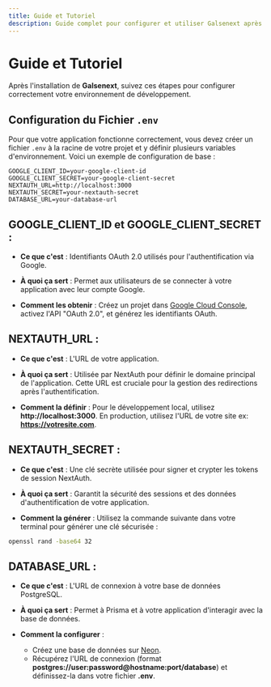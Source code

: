 ```yaml
---
title: Guide et Tutoriel
description: Guide complet pour configurer et utiliser Galsenext après l'installation.
---
```


# Guide et Tutoriel

Après l'installation de **Galsenext**, suivez ces étapes pour configurer correctement votre environnement de développement.

## Configuration du Fichier `.env`

Pour que votre application fonctionne correctement, vous devez créer un fichier `.env` à la racine de votre projet et y définir plusieurs variables d'environnement. Voici un exemple de configuration de base :

```plaintext
GOOGLE_CLIENT_ID=your-google-client-id
GOOGLE_CLIENT_SECRET=your-google-client-secret
NEXTAUTH_URL=http://localhost:3000
NEXTAUTH_SECRET=your-nextauth-secret
DATABASE_URL=your-database-url
```

## GOOGLE_CLIENT_ID et GOOGLE_CLIENT_SECRET :

- **Ce que c'est** : Identifiants OAuth 2.0 utilisés pour l'authentification via Google.

- **À quoi ça sert** : Permet aux utilisateurs de se connecter à votre application avec leur compte Google.

- **Comment les obtenir** : Créez un projet dans [Google Cloud Console](https://cloud.google.com), activez l'API "OAuth 2.0", et générez les identifiants OAuth.

## NEXTAUTH_URL :

- **Ce que c'est** : L'URL de votre application.

- **À quoi ça sert** : Utilisée par NextAuth pour définir le domaine principal de l'application. Cette URL est cruciale pour la gestion des redirections après l'authentification.

- **Comment la définir** : Pour le développement local, utilisez **http://localhost:3000**. En production, utilisez l'URL de votre site ex: **https://votresite.com**.

## NEXTAUTH_SECRET :

- **Ce que c'est** : Une clé secrète utilisée pour signer et crypter les tokens de session NextAuth.

- **À quoi ça sert** : Garantit la sécurité des sessions et des données d'authentification de votre application.

- **Comment la générer** : Utilisez la commande suivante dans votre terminal pour générer une clé sécurisée :

```bash
openssl rand -base64 32
```

## DATABASE_URL :

- **Ce que c'est** : L'URL de connexion à votre base de données PostgreSQL.

- **À quoi ça sert** : Permet à Prisma et à votre application d'interagir avec la base de données.

- **Comment la configurer** :
  - Créez une base de données sur [Neon](https://neon.tech).
  - Récupérez l'URL de connexion (format **postgres://user:password@hostname:port/database**) et définissez-la dans votre fichier **.env**.
